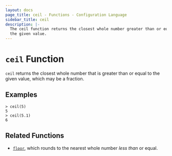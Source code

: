 ```yaml
---
layout: docs
page_title: ceil - Functions - Configuration Language
sidebar_title: ceil
description: |-
  The ceil function returns the closest whole number greater than or equal to
  the given value.
---
```


# `ceil` Function

`ceil` returns the closest whole number that is greater than or equal to the
given value, which may be a fraction.

## Examples

```shell-session
> ceil(5)
5
> ceil(5.1)
6
```

## Related Functions

- [`floor`](/docs/job-specification/hcl2/functions/numeric/floor), which rounds to the nearest whole number _less than_
  or equal.
